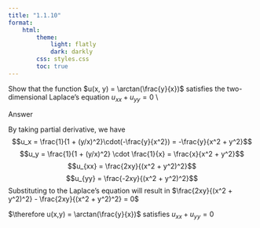 ```yaml
---
title: "1.1.10"
format:
    html:
        theme:
            light: flatly
            dark: darkly
        css: styles.css
        toc: true
---
```


Show that the function $u(x, y) = \arctan(\frac{y}{x})$ satisfies the two-dimensional Laplace’s equation $u_{xx} + u_{yy} = 0$ \\

Answer

By taking partial derivative, we have $$u_x = \frac{1}{1 + (y/x)^2}\cdot(-\frac{y}{x^2}) = -\frac{y}{x^2 + y^2}$$
$$u_y = \frac{1}{1 + (y/x)^2} \cdot \frac{1}{x} = \frac{x}{x^2 + y^2}$$
$$u_{xx} = \frac{2xy}{(x^2 + y^2)^2}$$
$$u_{yy} = \frac{-2xy}{(x^2 + y^2)^2}$$
Substituting to the Laplace's equation will result in $\frac{2xy}{(x^2 + y^2)^2} - \frac{2xy}{(x^2 + y^2)^2} = 0$

$\therefore u(x,y) = \arctan(\frac{y}{x})$ satisfies $u_{xx} + u_{yy} = 0$